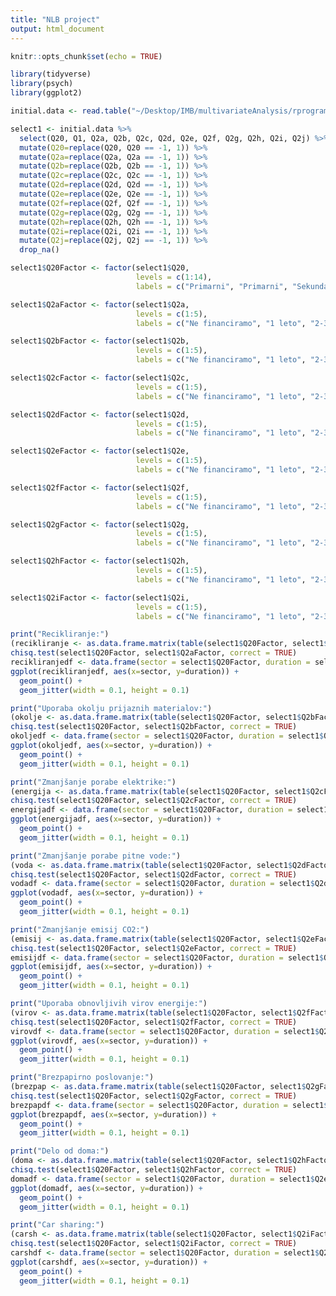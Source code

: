 ```yaml
---
title: "NLB project"
output: html_document
---
```


```r
knitr::opts_chunk$set(echo = TRUE)
```

```r
library(tidyverse)
library(psych)
library(ggplot2)

initial.data <- read.table("~/Desktop/IMB/multivariateAnalysis/rprogramming/anketaFinal.csv", header=TRUE, sep=";", dec=",", na.strings=c("-2", "-3", "-4", "-5"))

select1 <- initial.data %>%
  select(Q20, Q1, Q2a, Q2b, Q2c, Q2d, Q2e, Q2f, Q2g, Q2h, Q2i, Q2j) %>% 
  mutate(Q20=replace(Q20, Q20 == -1, 1)) %>% 
  mutate(Q2a=replace(Q2a, Q2a == -1, 1)) %>% 
  mutate(Q2b=replace(Q2b, Q2b == -1, 1)) %>% 
  mutate(Q2c=replace(Q2c, Q2c == -1, 1)) %>% 
  mutate(Q2d=replace(Q2d, Q2d == -1, 1)) %>% 
  mutate(Q2e=replace(Q2e, Q2e == -1, 1)) %>% 
  mutate(Q2f=replace(Q2f, Q2f == -1, 1)) %>% 
  mutate(Q2g=replace(Q2g, Q2g == -1, 1)) %>% 
  mutate(Q2h=replace(Q2h, Q2h == -1, 1)) %>% 
  mutate(Q2i=replace(Q2i, Q2i == -1, 1)) %>% 
  mutate(Q2j=replace(Q2j, Q2j == -1, 1)) %>% 
  drop_na()

select1$Q20Factor <- factor(select1$Q20,
                            levels = c(1:14),
                            labels = c("Primarni", "Primarni", "Sekundarni", "Sekundarni", "Sekundarni", "Terciarni", "Terciarni", "Terciarni", "Terciarni", "Terciarni", "Terciarni", "Terciarni",  "Terciarni",  "Terciarni"))

select1$Q2aFactor <- factor(select1$Q2a,
                            levels = c(1:5),
                            labels = c("Ne financiramo", "1 leto", "2-3 let", "4-5 let", "5+ let"))

select1$Q2bFactor <- factor(select1$Q2b,
                            levels = c(1:5),
                            labels = c("Ne financiramo", "1 leto", "2-3 let", "4-5 let", "5+ let"))

select1$Q2cFactor <- factor(select1$Q2c,
                            levels = c(1:5),
                            labels = c("Ne financiramo", "1 leto", "2-3 let", "4-5 let", "5+ let"))

select1$Q2dFactor <- factor(select1$Q2d,
                            levels = c(1:5),
                            labels = c("Ne financiramo", "1 leto", "2-3 let", "4-5 let", "5+ let"))

select1$Q2eFactor <- factor(select1$Q2e,
                            levels = c(1:5),
                            labels = c("Ne financiramo", "1 leto", "2-3 let", "4-5 let", "5+ let"))

select1$Q2fFactor <- factor(select1$Q2f,
                            levels = c(1:5),
                            labels = c("Ne financiramo", "1 leto", "2-3 let", "4-5 let", "5+ let"))

select1$Q2gFactor <- factor(select1$Q2g,
                            levels = c(1:5),
                            labels = c("Ne financiramo", "1 leto", "2-3 let", "4-5 let", "5+ let"))

select1$Q2hFactor <- factor(select1$Q2h,
                            levels = c(1:5),
                            labels = c("Ne financiramo", "1 leto", "2-3 let", "4-5 let", "5+ let"))

select1$Q2iFactor <- factor(select1$Q2i,
                            levels = c(1:5),
                            labels = c("Ne financiramo", "1 leto", "2-3 let", "4-5 let", "5+ let"))

print("Recikliranje:")
(recikliranje <- as.data.frame.matrix(table(select1$Q20Factor, select1$Q2aFactor)))
chisq.test(select1$Q20Factor, select1$Q2aFactor, correct = TRUE)
recikliranjedf <- data.frame(sector = select1$Q20Factor, duration = select1$Q2aFactor)
ggplot(recikliranjedf, aes(x=sector, y=duration)) + 
  geom_point() +
  geom_jitter(width = 0.1, height = 0.1)

print("Uporaba okolju prijaznih materialov:")
(okolje <- as.data.frame.matrix(table(select1$Q20Factor, select1$Q2bFactor)))
chisq.test(select1$Q20Factor, select1$Q2bFactor, correct = TRUE)
okoljedf <- data.frame(sector = select1$Q20Factor, duration = select1$Q2bFactor)
ggplot(okoljedf, aes(x=sector, y=duration)) + 
  geom_point() +
  geom_jitter(width = 0.1, height = 0.1)

print("Zmanjšanje porabe elektrike:")
(energija <- as.data.frame.matrix(table(select1$Q20Factor, select1$Q2cFactor)))
chisq.test(select1$Q20Factor, select1$Q2cFactor, correct = TRUE)
energijadf <- data.frame(sector = select1$Q20Factor, duration = select1$Q2cFactor)
ggplot(energijadf, aes(x=sector, y=duration)) + 
  geom_point() +
  geom_jitter(width = 0.1, height = 0.1)

print("Zmanjšanje porabe pitne vode:")
(voda <- as.data.frame.matrix(table(select1$Q20Factor, select1$Q2dFactor)))
chisq.test(select1$Q20Factor, select1$Q2dFactor, correct = TRUE)
vodadf <- data.frame(sector = select1$Q20Factor, duration = select1$Q2dFactor)
ggplot(vodadf, aes(x=sector, y=duration)) + 
  geom_point() +
  geom_jitter(width = 0.1, height = 0.1)

print("Zmanjšanje emisij CO2:")
(emisij <- as.data.frame.matrix(table(select1$Q20Factor, select1$Q2eFactor)))
chisq.test(select1$Q20Factor, select1$Q2eFactor, correct = TRUE)
emisijdf <- data.frame(sector = select1$Q20Factor, duration = select1$Q2eFactor)
ggplot(emisijdf, aes(x=sector, y=duration)) + 
  geom_point() +
  geom_jitter(width = 0.1, height = 0.1)

print("Uporaba obnovljivih virov energije:")
(virov <- as.data.frame.matrix(table(select1$Q20Factor, select1$Q2fFactor)))
chisq.test(select1$Q20Factor, select1$Q2fFactor, correct = TRUE)
virovdf <- data.frame(sector = select1$Q20Factor, duration = select1$Q2eFactor)
ggplot(virovdf, aes(x=sector, y=duration)) + 
  geom_point() +
  geom_jitter(width = 0.1, height = 0.1)

print("Brezpapirno poslovanje:")
(brezpap <- as.data.frame.matrix(table(select1$Q20Factor, select1$Q2gFactor)))
chisq.test(select1$Q20Factor, select1$Q2gFactor, correct = TRUE)
brezpapdf <- data.frame(sector = select1$Q20Factor, duration = select1$Q2eFactor)
ggplot(brezpapdf, aes(x=sector, y=duration)) + 
  geom_point() +
  geom_jitter(width = 0.1, height = 0.1)

print("Delo od doma:")
(doma <- as.data.frame.matrix(table(select1$Q20Factor, select1$Q2hFactor)))
chisq.test(select1$Q20Factor, select1$Q2hFactor, correct = TRUE)
domadf <- data.frame(sector = select1$Q20Factor, duration = select1$Q2eFactor)
ggplot(domadf, aes(x=sector, y=duration)) + 
  geom_point() +
  geom_jitter(width = 0.1, height = 0.1)

print("Car sharing:")
(carsh <- as.data.frame.matrix(table(select1$Q20Factor, select1$Q2iFactor)))
chisq.test(select1$Q20Factor, select1$Q2iFactor, correct = TRUE)
carshdf <- data.frame(sector = select1$Q20Factor, duration = select1$Q2eFactor)
ggplot(carshdf, aes(x=sector, y=duration)) + 
  geom_point() +
  geom_jitter(width = 0.1, height = 0.1)
```


